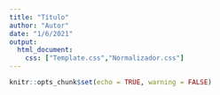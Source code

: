 ```yaml
---
title: "Título"
author: "Autor"
date: "1/6/2021"
output: 
  html_document:
    css: ["Template.css","Normalizador.css"]
---
```


```r
knitr::opts_chunk$set(echo = TRUE, warning = FALSE)

```

```r

```




